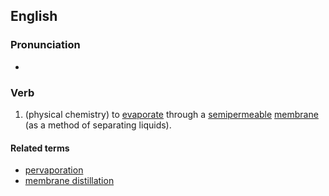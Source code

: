 ==English==

===Pronunciation===
* {{IPA|/pɜːvapəreɪt/|lang=en}}

===Verb===
{{en-verb|pervaporat}}

# (physical chemistry) to [[evaporate]] through a [[semipermeable]] [[membrane]] (as a method of separating liquids).

====Related terms====
* [[pervaporation]]
* [[membrane distillation]]